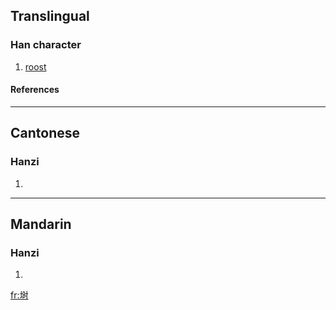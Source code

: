 {{see|塒}}

==Translingual==
===Han character===
{{Han char|rn=32|rad=土|as=07|sn=10|four=|canj=土日木戈 (GADI)}}
# [[roost]]
====References====
{{Han ref|kx=0230.121|hdz=10444.010|uh=57D8|ud=22488}}
----
==Cantonese==
===Hanzi===
{{yue-hanzi|jyut=|y=si4}}
# {{defn|Cantonese}}
----
==Mandarin==
===Hanzi===
{{cmn-hanzi|tra=塒|pin=[[shí]] (shi2)|wg=shih<sup>2</sup>}}
# {{defn|Mandarin}}

[[fr:埘]]